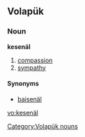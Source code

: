 ==Volapük==

===Noun===
'''kesenäl'''

# [[compassion]]
# [[sympathy]]

====Synonyms====
* [[baisenäl]]

[[Category:Volapük nouns]]

[[vo:kesenäl]]